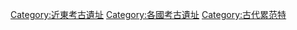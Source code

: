 [[Category:近東考古遺址|Category:近東考古遺址]]
[[Category:各國考古遺址|Category:各國考古遺址]]
[[Category:古代累范特|Category:古代累范特]]